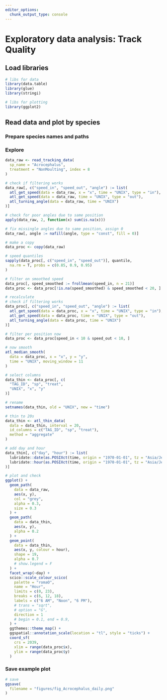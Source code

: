 ```yaml
---
editor_options: 
  chunk_output_type: console
---
```


# Exploratory data analysis: Track Quality

## Load libraries

```r
# libs for data
library(data.table)
library(glue)
library(stringi)

# libs for plotting
library(ggplot2)
```

## Read data and plot by species

### Prepare species names and paths

### Explore

```r
data_raw <- read_tracking_data(
  sp_name = "Acrocephalus",
  treatment = "NonMoulting", index = 8
)

# check if filtering works
data_raw[, c("speed_in", "speed_out", "angle") := list(
  atl_get_speed(data = data_raw, x = "x", time = "UNIX", type = "in"),
  atl_get_speed(data = data_raw, time = "UNIX", type = "out"),
  atl_turning_angle(data = data_raw, time = "UNIX")
)]

# check for poor angles due to same position
apply(data_raw, 2, function(x) sum(is.na(x)))

# fix missingle angles due to same position, assign 0
data_raw[, angle := nafill(angle, type = "const", fill = 0)]

# make a copy
data_proc <- copy(data_raw)

# speed quantiles
sapply(data_proc[, c("speed_in", "speed_out")], quantile,
  na.rm = T, probs = c(0.85, 0.9, 0.95)
)

# filter on smoothed speed
data_proc[, speed_smoothed := frollmean(speed_in, n = 21)]
data_proc <- data_proc[!is.na(speed_smoothed) & speed_smoothed < 20, ]

# recalculate
# check if filtering works
data_proc[, c("speed_in", "speed_out", "angle") := list(
  atl_get_speed(data = data_proc, x = "x", time = "UNIX", type = "in"),
  atl_get_speed(data = data_proc, time = "UNIX", type = "out"),
  atl_turning_angle(data = data_proc, time = "UNIX")
)]

# filter per position now
data_proc <- data_proc[speed_in < 10 & speed_out < 10, ]

# now smooth
atl_median_smooth(
  data = data_proc, x = "x", y = "y",
  time = "UNIX", moving_window = 11
)

# select columns
data_thin <- data_proc[, c(
  "TAG_ID", "sp", "treat",
  "UNIX", "x", "y"
)]

# rename
setnames(data_thin, old = "UNIX", new = "time")

# thin to 20s
data_thin <- atl_thin_data(
  data = data_thin, interval = 20,
  id_columns = c("TAG_ID", "sp", "treat"),
  method = "aggregate"
)

# add day and hour
data_thin[, c("day", "hour") := list(
  lubridate::date(as.POSIXct(time, origin = "1970-01-01", tz = "Asia/Jerusalem")),
  lubridate::hour(as.POSIXct(time, origin = "1970-01-01", tz = "Asia/Jerusalem"))
)]

# plot and check
ggplot() +
  geom_path(
    data = data_raw,
    aes(x, y),
    col = "grey",
    alpha = 0.3,
    size = 0.3
  ) +
  geom_path(
    data = data_thin,
    aes(x, y),
    alpha = 0.2
  ) +
  geom_point(
    data = data_thin,
    aes(x, y, colour = hour),
    shape = 19,
    alpha = 0.7
    # show.legend = F
  ) +
  facet_wrap(~day) +
  scico::scale_colour_scico(
    palette = "romaO",
    name = "Hour",
    limits = c(0, 23),
    breaks = c(6, 12, 18),
    labels = c("6 AM", "Noon", "6 PM"),
    # trans = "sqrt",
    # option = "G",
    direction = 1
    # begin = 0.1, end = 0.9,
  ) +
  ggthemes::theme_map() +
  ggspatial::annotation_scale(location = "tl", style = "ticks") +
  coord_sf(
    crs = 2039,
    xlim = range(data_proc$x),
    ylim = range(data_proc$y)
  )
```

### Save example plot

```r
# save
ggsave(
  filename = "figures/fig_Acrocephalus_daily.png"
)
```
